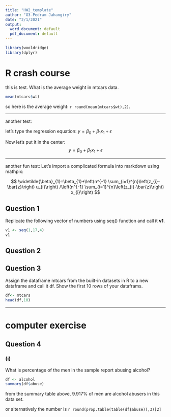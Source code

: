 ```yaml
---
title: "HW2_template"
author: "G3-Pedram Jahangiry"
date: "2/1/2021"
output:
  word_document: default
  pdf_document: default
---
```


```r
library(wooldridge)
library(dplyr)
```


# R crash course 



this is test. What is the average weight in mtcars data. 

```r
mean(mtcars$wt)
```

so here is the average weight: `r round(mean(mtcars$wt),2) `.


------------ 

another test: 

let's type the regression equation: $y= \beta_0 + \beta_1 x_1 + \epsilon$

Now let's put it in the center: $$y= \beta_0 + \beta_1 x_1 + \epsilon$$

----- 

another fun test: 
Let's import a complicated formula into markdown using mathpix: 


$$
\widetilde{\beta}_{1}=\beta_{1}+\left(n^{-1} \sum_{i=1}^{n}\left(z_{i}-\bar{z}\right) u_{i}\right) /\left(n^{-1} \sum_{i=1}^{n}\left(z_{i}-\bar{z}\right) x_{i}\right)
$$


## Question 1

Replicate the following vector of numbers using seq() function and call it **v1**.

```r

v1 <- seq(1,17,4)
v1
```


## Question 2 



## Question 3
Assign the dataframe mtcars from the built-in datasets in R to a new dataframe
and call it df. Show the first 10 rows of your dataframs.

```r
df<- mtcars
head(df,10)

```


--------------


# computer exercise

## Question 4 

### (i)

What is percentage of the men in the sample report abusing alcohol?

```r
df <- alcohol
summary(df$abuse)
```

from the summary table above,  9.917% of men are alcohol abusers in this data set. 

or alternatively the number is `r round(prop.table(table(df$abuse)),3)[2]`



























